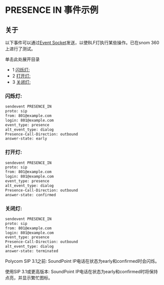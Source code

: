 # PRESENCE IN 事件示例

## 关于

以下事件可以通过[Event Socket](../Modules/mod_event_socket_1048924.mdx#11-acl)发送，以使BLF灯执行某些操作。已在snom 360上进行了测试。

单击此处展开目录

* 1 [闪烁灯:](#闪烁灯)
* 2 [打开灯:](#打开灯)
* 3 [关闭灯:](#关闭灯)

### 闪烁灯:

```xml
sendevent PRESENCE_IN
proto: sip
from: 801@example.com
login: 801@example.com
event_type: presence
alt_event_type: dialog
Presence-Call-Direction: outbound
answer-state: early
```

### 打开灯:

```xml
sendevent PRESENCE_IN
proto: sip
from: 801@example.com
login: 801@example.com
event_type: presence
alt_event_type: dialog
Presence-Call-Direction: outbound
answer-state: confirmed
```

### 关闭灯:

```xml
sendevent PRESENCE_IN
proto: sip
from: 801@example.com
login: 801@example.com
event_type: presence
Presence-Call-Direction: outbound
alt_event_type: dialog
answer-state: terminated
```

Polycom SIP 3.1之前: SoundPoint IP电话在状态为early和confirmed时会闪烁。

使用SIP 3.1或更高版本: SoundPoint IP电话在状态为early和confirmed时将保持点亮，并显示繁忙图标。